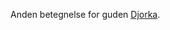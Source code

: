 {{title:Jordens Herre}}
{{author:Laura Holmegaard}}
{{timestamp:2009-09-19T18:26:55Z}}
{{copyright:Jordens Herre}}
Anden betegnelse for guden [[Djorka]].